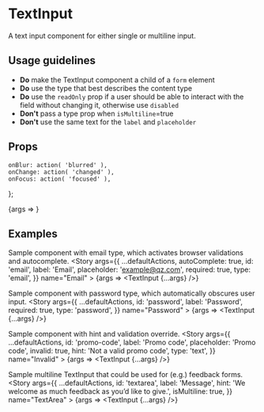
<Meta title="TextInput" component={TextInput} />

# TextInput

A text input component for either single or multiline input.

## Usage guidelines

- **Do** make the TextInput component a child of a `form` element
- **Do** use the type that best describes the content type
- **Do** use the `readOnly` prop if a user should be able to interact with the field without changing it, otherwise use `disabled`
- **Don't** pass a type prop when `isMultiline`=true
- **Don't** use the same text for the `label` and `placeholder`


## Props

	onBlur: action( 'blurred' ),
	onChange: action( 'changed' ),
	onFocus: action( 'focused' ),
};

<Canvas>
	<Story
		args={{
			id: 'search',
			placeholder: 'Search',
		}}
		name="Default"
	>
		{args => <TextInput {...args} />}
	</Story>
</Canvas>

<ArgsTable story="Default" />

## Examples

Sample component with email type, which activates browser validations and autocomplete.
<Canvas>
	<Story
		args={{
			...defaultActions,
			autoComplete: true,
			id: 'email',
			label: 'Email',
			placeholder: 'example@qz.com',
			required: true,
			type: 'email',
		}}
		name="Email"
	>
		{args => <TextInput {...args} />}
	</Story>
</Canvas>

Sample component with password type, which automatically obscures user input.
<Canvas>
	<Story
		args={{
			...defaultActions,
			id: 'password',
			label: 'Password',
			required: true,
			type: 'password',
		}}
		name="Password"
	>
		{args => <TextInput {...args} />}
	</Story>
</Canvas>

Sample component with hint and validation override.
<Canvas>
	<Story
		args={{
			...defaultActions,
			id: 'promo-code',
			label: 'Promo code',
			placeholder: 'Promo code',
			invalid: true,
			hint: 'Not a valid promo code',
			type: 'text',
		}}
		name="Invalid"
	>
		{args => <TextInput {...args} />}
	</Story>
</Canvas>

Sample multiline TextInput that could be used for (e.g.) feedback forms.
<Canvas>
	<Story
		args={{
			...defaultActions,
			id: 'textarea',
			label: 'Message',
			hint: 'We welcome as much feedback as you’d like to give.',
			isMultiline: true,
		}}
		name="TextArea"
	>
		{args => <TextInput {...args} />}
	</Story>
</Canvas>
